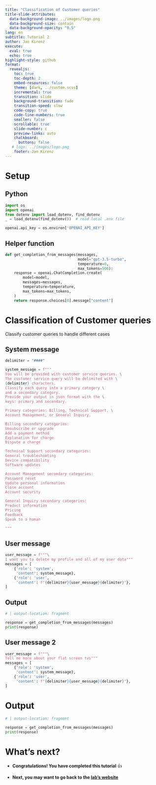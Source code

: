 ```yaml
---
title: "Classification of Customer queries"
title-slide-attributes:
  data-background-image: ../images/logo.png
  data-background-size: contain
  data-background-opacity: "0.5"
lang: en
subtitle: Tutorial 2
author: Jan Kirenz
execute:
  eval: true
  echo: true
highlight-style: github
format:
  revealjs: 
    toc: true
    toc-depth: 2
    embed-resources: false
    theme: [dark, ../custom.scss]  
    incremental: true
    transition: slide
    background-transition: fade
    transition-speed: slow
    code-copy: true
    code-line-numbers: true
    smaller: false
    scrollable: true
    slide-number: c
    preview-links: auto
    chalkboard: 
      buttons: false
   # logo: ../images/logo.png
    footer: Jan Kirenz
---
```


# Setup

## Python


```python
import os
import openai
from dotenv import load_dotenv, find_dotenv
_ = load_dotenv(find_dotenv())  # read local .env file

openai.api_key = os.environ['OPENAI_API_KEY']
```

## Helper function

```python


def get_completion_from_messages(messages,
                                 model="gpt-3.5-turbo",
                                 temperature=0,
                                 max_tokens=500):
    response = openai.ChatCompletion.create(
        model=model,
        messages=messages,
        temperature=temperature,
        max_tokens=max_tokens,
    )
    return response.choices[0].message["content"]


```


# Classification of Customer queries

Classify customer queries to handle different cases


## System message {.smaller}


```python
delimiter = "####"

system_message = f"""
You will be provided with customer service queries. \
The customer service query will be delimited with \
{delimiter} characters.
Classify each query into a primary category \
and a secondary category. 
Provide your output in json format with the \
keys: primary and secondary.

Primary categories: Billing, Technical Support, \
Account Management, or General Inquiry.

Billing secondary categories:
Unsubscribe or upgrade
Add a payment method
Explanation for charge
Dispute a charge

Technical Support secondary categories:
General troubleshooting
Device compatibility
Software updates

Account Management secondary categories:
Password reset
Update personal information
Close account
Account security

General Inquiry secondary categories:
Product information
Pricing
Feedback
Speak to a human

"""

```

## User message

```python
user_message = f"""\
I want you to delete my profile and all of my user data"""
messages = [
    {'role': 'system',
     'content': system_message},
    {'role': 'user',
     'content': f"{delimiter}{user_message}{delimiter}"},
]
```

## Output

```python
# | output-location: fragment

response = get_completion_from_messages(messages)
print(response)
```


## User message 2


```python
user_message = f"""\
Tell me more about your flat screen tvs"""
messages = [
    {'role': 'system',
     'content': system_message},
    {'role': 'user',
     'content': f"{delimiter}{user_message}{delimiter}"},
]

```


# Output

```python
# | output-location: fragment

response = get_completion_from_messages(messages)
print(response)
```

# What's next? {background-image="../images/logo.png" background-opacity="0.5"}

- **Congratulations! You have completed this tutorial** 👍

- **Next, you may want to go back to the [lab's website](https://kirenz.github.io/lab-chat-system/)**

